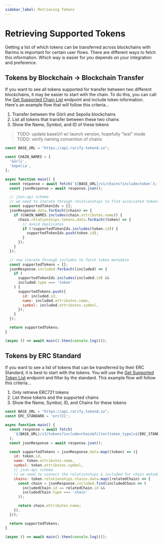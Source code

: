 ```yaml
---
sidebar_label: Retrieving Tokens
---
```


# Retrieving Supported Tokens

Getting a list of which tokens can be transferred across blockchains with Rarimo is important for certain user flows.
There are different ways to fetch this information.
Which way is easier for you depends on your integration and preference.

## Tokens by Blockchain -> Blockchain Transfer

If you want to see all tokens supported for transfer between two different blockchains, it may be easier to start with the chain.
To do this, you can call the [Get Supported Chain List](/api/reference/get-chain-list.api.mdx) endpoint and include token information.
Here's an example flow that will follow this criteria...

1. Transfer between the Görli and Sepolia blockchains
1. List all tokens that transfer between these two chains
1. Show the Name, Symbol, and ID of these tokens

> TODO: update baseUrl w/ launch version, hopefully "test" mode
> TODO: verify naming convention of chains

```javascript
const BASE_URL = "https://api.rarify.tokend.io";

const CHAIN_NAMES = [
  'Görli',
  'Sepolia',
];

async function main() {
  const response = await fetch(`${BASE_URL}/v1/chains?include=token`);
  const jsonResponse = await response.json();

  // json-api schema
  // we need to iterate through relationships to find associated tokens
  const supportedTokenIds = [];
  jsonResponse.data.forEach((chain) => {
    if (CHAIN_NAMES.includes(chain.attributes.name)) {
      chain.relationships.tokens.data.forEach((token) => {
        // avoid duplicates
        if (!supportedTokenIds.includes(token.id)) {
          supportedTokenIds.push(token.id);
        }
      });
    }
  });

  // now iterate through includes to fetch token metadata
  const supportedTokens = [];
  jsonResponse.included.forEach((included) => {
    if (
      supportedTokenIds.includes(included.id) &&
      included.type === 'token'
    ) {
      supportedTokens.push({
        id: included.id,
        name: included.attributes.name,
        symbol: included.attributes.symbol,
      });
    }
  });

  return supportedTokens;
}

(async () => await main().then(console.log))();
```

## Tokens by ERC Standard

If you want to see a list of tokens that can be transferred by their ERC Standard, it is best to start with the tokens.
You will use the [Get Supported Token List](/api/reference/get-token-list.api.mdx) endpoint and filter by the standard.
This example flow will follow this criteria...

1. Only retrieve ERC721 tokens
1. List these tokens and the supported chains
1. Show the Name, Symbol, ID, and Chains for these tokens

```javascript
const BASE_URL = "https://api.rarify.tokend.io";
const ERC_STANDARD = 'erc721';

async function main() {
  const response = await fetch(
    `${BASE_URL}/v1/tokens?include=chain&filter[token_type]=${ERC_STANDARD}`,
  );
  const jsonResponse = await response.json();

  const supportedTokens = jsonResponse.data.map((token) => ({
    id: token.id,
    name: token.attributes.name,
    symbol: token.attributes.symbol,
    // json-api schema
    // we need to connect the relationships & included for chain metadata
    chains: token.relationships.chains.data.map((relatedChain) => {
      const chain = jsonResponse.included.find(includedChain => (
        includedChain.id == relatedChain.id &&
        includedChain.type === 'chain'
      ));

      return chain.attributes.name;
    }),
  }));

  return supportedTokens;
}

(async () => await main().then(console.log))();
```